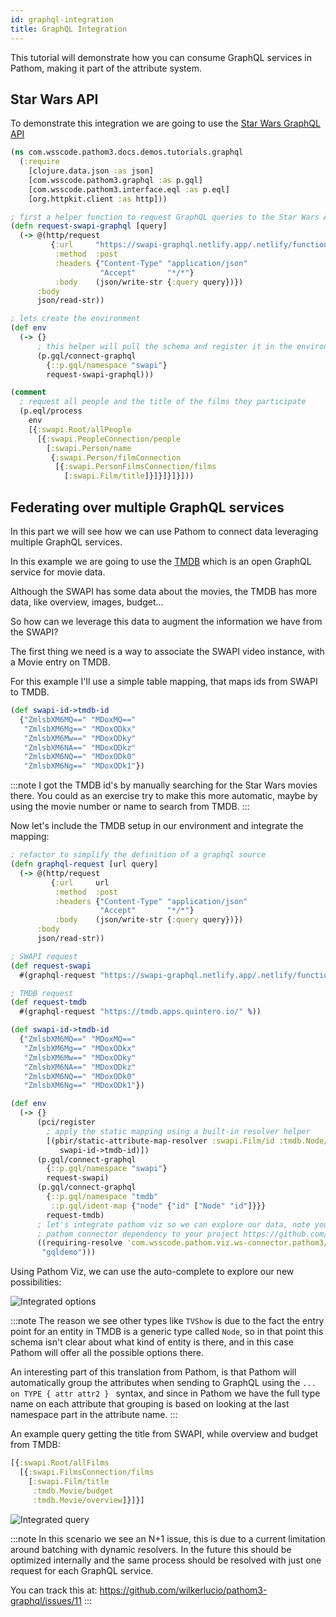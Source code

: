 ```yaml
---
id: graphql-integration
title: GraphQL Integration
---
```


This tutorial will demonstrate how you can consume GraphQL services in Pathom, making
it part of the attribute system.

## Star Wars API

To demonstrate this integration we are going to use the [Star Wars GraphQL API](https://swapi-graphql.netlify.app/)

```clojure
(ns com.wsscode.pathom3.docs.demos.tutorials.graphql
  (:require
    [clojure.data.json :as json]
    [com.wsscode.pathom3.graphql :as p.gql]
    [com.wsscode.pathom3.interface.eql :as p.eql]
    [org.httpkit.client :as http]))

; first a helper function to request GraphQL queries to the Star Wars API
(defn request-swapi-graphql [query]
  (-> @(http/request
         {:url     "https://swapi-graphql.netlify.app/.netlify/functions/index"
          :method  :post
          :headers {"Content-Type" "application/json"
                    "Accept"       "*/*"}
          :body    (json/write-str {:query query})})
      :body
      json/read-str))

; lets create the environment
(def env
  (-> {}
      ; this helper will pull the schema and register it in the environment
      (p.gql/connect-graphql
        {::p.gql/namespace "swapi"}
        request-swapi-graphql)))

(comment
  ; request all people and the title of the films they participate
  (p.eql/process
    env
    [{:swapi.Root/allPeople
      [{:swapi.PeopleConnection/people
        [:swapi.Person/name
         {:swapi.Person/filmConnection
          [{:swapi.PersonFilmsConnection/films
            [:swapi.Film/title]}]}]}]}]))
```

## Federating over multiple GraphQL services

In this part we will see how we can use Pathom to connect data leveraging multiple
GraphQL services.

In this example we are going to use the [TMDB](https://tmdb.apps.quintero.io/) which is an open GraphQL service for
movie data.

Although the SWAPI has some data about the movies, the TMDB has more data, like overview,
images, budget...

So how can we leverage this data to augment the information we have from the SWAPI?

The first thing we need is a way to associate the SWAPI video instance, with a Movie
entry on TMDB.

For this example I'll use a simple table mapping, that maps ids from SWAPI to TMDB.

```clojure
(def swapi-id->tmdb-id
  {"ZmlsbXM6MQ==" "MDoxMQ=="
   "ZmlsbXM6Mg==" "MDoxODkx"
   "ZmlsbXM6Mw==" "MDoxODky"
   "ZmlsbXM6NA==" "MDoxODkz"
   "ZmlsbXM6NQ==" "MDoxODk0"
   "ZmlsbXM6Ng==" "MDoxODk1"})
```

:::note
I got the TMDB id's by manually searching for the Star Wars movies there. You could
as an exercise try to make this more automatic, maybe by using the movie number or
name to search from TMDB.
:::

Now let's include the TMDB setup in our environment and integrate the mapping:

```clojure
; refactor to simplify the definition of a graphql source
(defn graphql-request [url query]
  (-> @(http/request
         {:url     url
          :method  :post
          :headers {"Content-Type" "application/json"
                    "Accept"       "*/*"}
          :body    (json/write-str {:query query})})
      :body
      json/read-str))

; SWAPI request
(def request-swapi
  #(graphql-request "https://swapi-graphql.netlify.app/.netlify/functions/index" %))

; TMDB request
(def request-tmdb
  #(graphql-request "https://tmdb.apps.quintero.io/" %))

(def swapi-id->tmdb-id
  {"ZmlsbXM6MQ==" "MDoxMQ=="
   "ZmlsbXM6Mg==" "MDoxODkx"
   "ZmlsbXM6Mw==" "MDoxODky"
   "ZmlsbXM6NA==" "MDoxODkz"
   "ZmlsbXM6NQ==" "MDoxODk0"
   "ZmlsbXM6Ng==" "MDoxODk1"})

(def env
  (-> {}
      (pci/register
        ; apply the static mapping using a built-in resolver helper
        [(pbir/static-attribute-map-resolver :swapi.Film/id :tmdb.Node/id
           swapi-id->tmdb-id)])
      (p.gql/connect-graphql
        {::p.gql/namespace "swapi"}
        request-swapi)
      (p.gql/connect-graphql
        {::p.gql/namespace "tmdb"
         ::p.gql/ident-map {"node" {"id" ["Node" "id"]}}}
        request-tmdb)
      ; let's integrate pathom viz so we can explore our data, note you need to add the
      ; pathom connector dependency to your project https://github.com/wilkerlucio/pathom-viz-connector
      ((requiring-resolve 'com.wsscode.pathom.viz.ws-connector.pathom3/connect-env)
       "gqldemo")))
```

Using Pathom Viz, we can use the auto-complete to explore our new possibilities:

![Integrated options](graphql-integration/autocomplete.png)

:::note
The reason we see other types like `TVShow` is due to the fact the entry point for an
entity in TMDB is a generic type called `Node`, so in that point this schema isn't clear
about what kind of entity is there, and in this case Pathom will offer all the possible
options there.

An interesting part of this translation from Pathom, is that Pathom will automatically
group the attributes when sending to GraphQL using the `... on TYPE { attr attr2 } ` syntax,
and since in Pathom we have the full type name on each attribute that grouping is based
on looking at the last namespace part in the attribute name.
:::

An example query getting the title from SWAPI, while overview and budget from TMDB:

```clojure
[{:swapi.Root/allFilms
  [{:swapi.FilmsConnection/films
    [:swapi.Film/title
     :tmdb.Movie/budget
     :tmdb.Movie/overview]}]}]
```

![Integrated query](graphql-integration/query.png)

:::note
In this scenario we see an N+1 issue, this is due to a current limitation around
batching with dynamic resolvers. In the future this should be optimized internally
and the same process should be resolved with just one request for each GraphQL
service.

You can track this at: https://github.com/wilkerlucio/pathom3-graphql/issues/11
:::

